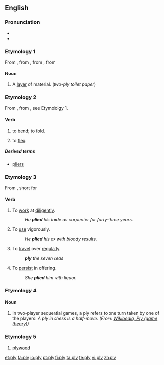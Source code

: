 {{wikipedia|dab=ply}}
==English==

===Pronunciation===
* {{IPA|/plaɪ/}}
* {{rhymes|aɪ}}

===Etymology 1===
From {{etyl|enm|en}}, from {{etyl|frm|en}} {{term|pli||lang=frm|pleat, fold}}, from {{term|plier||lang=frm|bend, fold}}, from {{etyl|la|en}} {{term|plico||lang=la|flod, fold together}}

====Noun====
{{en-noun|pl|ies}}

# A [[layer]] of material. (''two-ply toilet paper'')

===Etymology 2===
From {{etyl|enm|en}} {{term|plien||lang=enm|bend, fold, mold}}, from {{etyl|frm|en}} {{term|plier||lang=frm|bend, fold}}, see Etymololgy 1.

====Verb====
{{en-verb|plies|plying|plied}}

# {{transitive}} to [[bend]]; to [[fold]].
# {{intransitive}} to [[flex]].

=====Derived terms=====
* [[pliers]]

===Etymology 3===
From {{etyl|enm|en}} {{term|plien||lang=enm}}, short for {{term|applien||lang=enm|apply}}

====Verb====
{{en-verb|plies|plying|plied}}

#{{transitive}} To [[work]] at [[diligent]]ly.
#:''He '''plied''' his trade as carpenter for forty-three years.''
#{{transitive}} To [[use]] vigorously.
#: ''He '''plied''' his ax with bloody results.''
#{{transitive}} To [[travel]] over [[regular]]ly. 
#:'''''ply''' the seven seas''
#{{transitive}} To [[persist]] in offering.
#: ''She '''plied''' him with liquor.''

===Etymology 4===
{{etystub}}

====Noun====
{{en-noun|plies}}

# In two-player sequential games, a ply refers to one turn taken by one of the players: ''A ply in chess is a half-move. (From: [http://en.wikipedia.org/wiki/Ply_(game_theory) Wikipedia, Ply (game theory)])''

===Etymology 5===
{{back-form|plywood}}

# {{colloquial}} [[plywood]]


{{webster}}

[[et:ply]]
[[fa:ply]]
[[io:ply]]
[[pt:ply]]
[[fi:ply]]
[[ta:ply]]
[[te:ply]]
[[vi:ply]]
[[zh:ply]]